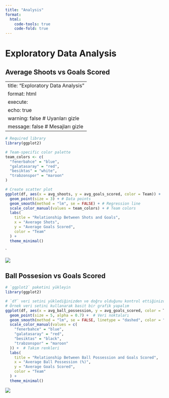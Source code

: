 ```yaml
---
title: "Analysis"
format:
  html:
    code-tools: true
    code-fold: true
---
```


# Exploratory Data Analysis

## Average Shoots vs Goals Scored

---
title: "Exploratory Data Analysis"
format: html
execute:
  echo: true
  warning: false    # Uyarıları gizle
  message: false    # Mesajları gizle
---

```r
# Required library
library(ggplot2)

# Team-specific color palette
team_colors <- c(
  "fenerbahce" = "blue",
  "galatasaray" = "red",
  "besiktas" = "white",
  "trabzonspor" = "maroon"
)

# Create scatter plot
ggplot(df, aes(x = avg_shoots, y = avg_goals_scored, color = Team)) +
  geom_point(size = 3) + # Data points
  geom_smooth(method = "lm", se = FALSE) + # Regression line
  scale_color_manual(values = team_colors) + # Team colors
  labs(
    title = "Relationship Between Shots and Goals",
    x = "Average Shots",
    y = "Average Goals Scored",
    color = "Team"
  ) +
  theme_minimal()
```

\`

![](http://127.0.0.1:17181/graphics/be83dfd0-8d9c-407f-82c7-3d176e705d1c.png)

## Ball Possesion vs Goals Scored

```r
# `ggplot2` paketini yükleyin
library(ggplot2)

# `df` veri setini yüklediğinizden ve doğru olduğunu kontrol ettiğinizden emin olun
# Örnek veri setini kullanarak basit bir grafik yapalım
ggplot(df, aes(x = avg_ball_possession, y = avg_goals_scored, color = Team)) +
  geom_point(size = 5, alpha = 0.7) +  # Veri noktaları
  geom_smooth(method = "lm", se = FALSE, linetype = "dashed", color = "black") +  # Trendline
  scale_color_manual(values = c(
    "fenerbahce" = "blue",
    "galatasaray" = "red",
    "besiktas" = "black",
    "trabzonspor" = "maroon"
  )) +  # Takım renkleri
  labs(
    title = "Relationship Between Ball Possession and Goals Scored",
    x = "Average Ball Possession (%)",
    y = "Average Goals Scored",
    color = "Team"
  ) +
  theme_minimal()

```

![](http://127.0.0.1:31165/graphics/4aaedc80-29e9-4269-a939-8d7396f5a980.png)
